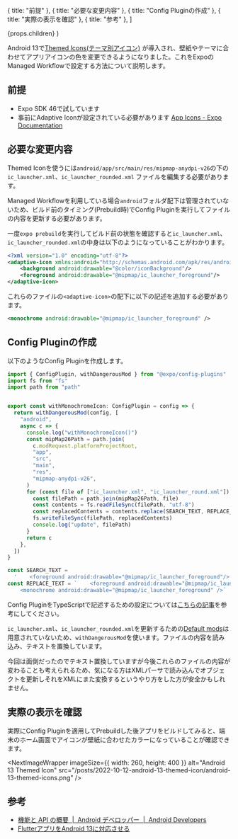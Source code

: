 


  { title: "前提" },
  { title: "必要な変更内容" },
  { title: "Config Pluginの作成" },
  { title: "実際の表示を確認" },
  { title: "参考" },
]

  <PostLayout headlines={headlines} meta={meta}>
    {props.children}
  </PostLayout>
)


Android 13で[Themed Icons(テーマ別アイコン)](https://developer.android.com/about/versions/13/features?hl=ja) が導入され、壁紙やテーマに合わせてアプリアイコンの色を変更できるようになりました。これをExpoのManaged Workflowで設定する方法について説明します。


## 前提

- Expo SDK 46で試しています
- 事前にAdaptive Iconが設定されている必要があります [App Icons - Expo Documentation](https://docs.expo.dev/guides/app-icons/)


## 必要な変更内容

Themed Iconを使うには`android/app/src/main/res/mipmap-anydpi-v26`の下の`ic_launcher.xml`、`ic_launcher_rounded.xml` ファイルを編集する必要があります。

Managed Workflowを利用している場合`android`フォルダ配下は管理されていないため、ビルド前のタイミング(Prebuild時)でConfig Pluginを実行してファイルの内容を更新する必要があります。

一度`expo prebuild`を実行してビルド前の状態を確認すると`ic_launcher.xml`、`ic_launcher_rounded.xml`の中身は以下のようになっていることがわかります。


```xml
<?xml version="1.0" encoding="utf-8"?>
<adaptive-icon xmlns:android="http://schemas.android.com/apk/res/android">
    <background android:drawable="@color/iconBackground"/>
    <foreground android:drawable="@mipmap/ic_launcher_foreground"/>
</adaptive-icon>
```

これらのファイルの`<adaptive-icon>`の配下に以下の記述を追加する必要があります。

```xml
<monochrome android:drawable="@mipmap/ic_launcher_foreground" />
```

## Config Pluginの作成

以下のようなConfig Pluginを作成します。

```ts
import { ConfigPlugin, withDangerousMod } from "@expo/config-plugins"
import fs from "fs"
import path from "path"


export const withMonochromeIcon: ConfigPlugin = config => {
  return withDangerousMod(config, [
    "android",
    async c => {
      console.log("withMonochromeIcon()")
      const mipMap26Path = path.join(
        c.modRequest.platformProjectRoot,
        "app",
        "src",
        "main",
        "res",
        "mipmap-anydpi-v26",
      )
      for (const file of ["ic_launcher.xml", "ic_launcher_round.xml"]) {
        const filePath = path.join(mipMap26Path, file)
        const contents = fs.readFileSync(filePath, "utf-8")
        const replacedContents = contents.replace(SEARCH_TEXT, REPLACE_TEXT)
        fs.writeFileSync(filePath, replacedContents)
        console.log("update", filePath)
      }
      return c
    },
  ])
}

const SEARCH_TEXT =
  '    <foreground android:drawable="@mipmap/ic_launcher_foreground"/>'
const REPLACE_TEXT = `    <foreground android:drawable="@mipmap/ic_launcher_foreground"/>
    <monochrome android:drawable="@mipmap/ic_launcher_foreground" />`
```

Config PluginをTypeScriptで記述するための設定については[こちらの記事](/posts/2022-10-08-config-plugin-dev-settings)を参考にしてください。

`ic_launcher.xml`、`ic_launcher_rounded.xml`を更新するための[Default mods](https://docs.expo.dev/guides/config-plugins/#default-mods)は用意されていないため、`withDangerousMod`を使います。ファイルの内容を読み込み、テキストを置換しています。

今回は面倒だったのでテキスト置換していますが今後これらのファイルの内容が変わることも考えられるため、気になる方はXMLパーサで読み込んでオブジェクトを更新しそれをXMLにまた変換するというやり方をした方が安全かもしれません。


## 実際の表示を確認

実際にConfig Pluginを適用してPrebuildした後アプリをビルドしてみると、端末のホーム画面でアイコンが壁紙に合わせたカラーになっていることが確認できます。

<NextImageWrapper
  imageSize={{ width: 260, height: 400 }}
  alt="Android 13 Themed Icon"
  src="/posts/2022-10-12-android-13-themed-icon/android-13-themed-icons.png"
/>

## 参考

- [機能と API の概要  |  Android デベロッパー  |  Android Developers](https://developer.android.com/about/versions/13/features?hl=ja)
- [FlutterアプリをAndroid 13に対応させる](https://zenn.dev/tsuruo/articles/eae9dbbad8372f)
